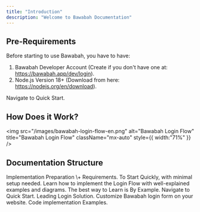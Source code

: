 ```yaml
---
title: "Introduction"
description: "Welcome to Bawabah Documentation"
---
```


## Pre-Requirements

Before starting to use Bawabah, you have to have:

1. Bawabah Developer Account (Create if you don't have one at: https://bawabah.app/dev/login).
2. Node.js Version 18\+ (Download from here: https://nodejs.org/en/download).

<Card title="Ready To Start?" icon="rocket" horizontal href="/getting-started/en/quickstart">
  Navigate to Quick Start.
</Card>

## How Does it Work?

<img
  src="/images/bawabah-login-flow-en.png"
  alt="Bawabah Login Flow"
  title="Bawabah Login Flow"
  className="mx-auto"
  style={{ width:"71%" }}
/>

## Documentation Structure

<Steps>
  <Step title="Introduction" icon="book" iconType="solid">
    Implementation Preparation \+ Requirements.
  </Step>
  <Step title="Quick Start" icon="rocket" iconType="solid">
    To Start Quickly, with minimal setup needed.
  </Step>
  <Step title="Development" icon="code" iconType="solid">
    Learn how to implement the Login Flow with well-explained examples and diagrams.
  </Step>
  <Step title="Examples" icon="flask" iconType="solid">
    The best way to Learn is By Example.
  </Step>
</Steps>

<Columns cols={2}>
  <Card title="Quick Start" icon="rocket" iconType="regular" href="/getting-started/en/quickstart">
    Navigate to Quick Start.
  </Card>
  <Card title="Hosted Login" icon="page" href="/en/hosted">
    Leading Login Solution.
  </Card>
  <Card title="Form Login" icon="envelope" href="/en/form">
    Customize Bawabah login form on your website.
  </Card>
  <Card title="Examples" icon="flask" href="/en/examples">
    Code implementation Examples.
  </Card>
</Columns>